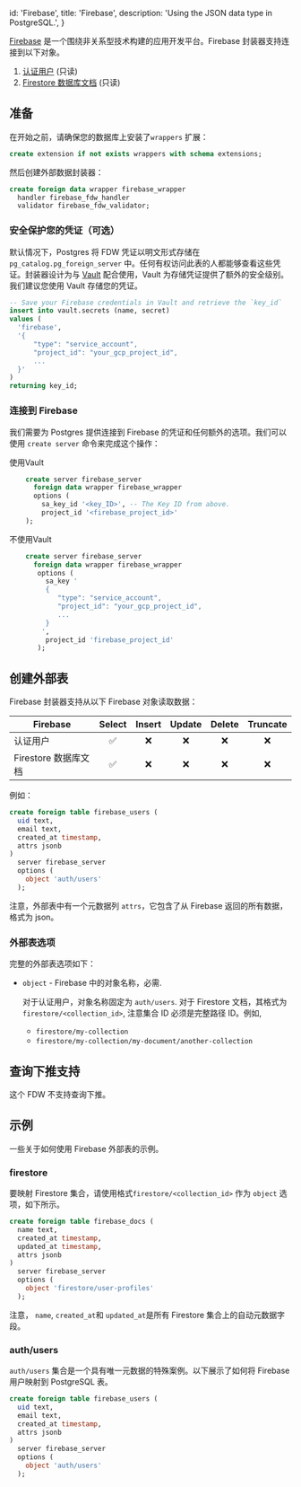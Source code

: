 
  id: 'Firebase',
  title: 'Firebase',
  description: 'Using the JSON data type in PostgreSQL.',
}


[Firebase](https://firebase.google.com/)  是一个围绕非关系型技术构建的应用开发平台。Firebase 封装器支持连接到以下对象。
1. [认证用户](https://firebase.google.com/docs/auth/users) (只读)
2. [Firestore 数据库文档](https://firebase.google.com/docs/firestore) (只读)

## 准备

在开始之前，请确保您的数据库上安装了`wrappers` 扩展：

```sql
create extension if not exists wrappers with schema extensions;
```

然后创建外部数据封装器：

```sql
create foreign data wrapper firebase_wrapper
  handler firebase_fdw_handler
  validator firebase_fdw_validator;
```

### 安全保护您的凭证（可选）

默认情况下，Postgres 将 FDW 凭证以明文形式存储在 `pg_catalog.pg_foreign_server` 中。任何有权访问此表的人都能够查看这些凭证。封装器设计为与 [Vault](https://supabase.com/docs/guides/database/vault) 配合使用，Vault 为存储凭证提供了额外的安全级别。我们建议您使用 Vault 存储您的凭证。

```sql
-- Save your Firebase credentials in Vault and retrieve the `key_id`
insert into vault.secrets (name, secret)
values (
  'firebase',
  '{
      "type": "service_account",
      "project_id": "your_gcp_project_id",
      ...
  }'
)
returning key_id;
```

### 连接到 Firebase

我们需要为 Postgres 提供连接到 Firebase 的凭证和任何额外的选项。我们可以使用 `create server` 命令来完成这个操作：

 使用Vault

```sql
    create server firebase_server
      foreign data wrapper firebase_wrapper
      options (
        sa_key_id '<key_ID>', -- The Key ID from above.
        project_id '<firebase_project_id>'
    );
```

 不使用Vault

```sql
    create server firebase_server
      foreign data wrapper firebase_wrapper
       options (
         sa_key '
         {
            "type": "service_account",
            "project_id": "your_gcp_project_id",
            ...
         }
        ',
         project_id 'firebase_project_id'
       );
```

## 创建外部表

Firebase 封装器支持从以下 Firebase 对象读取数据：

| Firebase                     | Select | Insert | Update | Delete | Truncate |
| ---------------------------- | :----: | :----: | :----: | :----: | :------: |
| 认证用户         |   ✅   |   ❌   |   ❌   |   ❌   |    ❌    |
| Firestore 数据库文档 |   ✅   |   ❌   |   ❌   |   ❌   |    ❌    |

例如：

```sql
create foreign table firebase_users (
  uid text,
  email text,
  created_at timestamp,
  attrs jsonb
)
  server firebase_server
  options (
    object 'auth/users'
  );
```

注意，外部表中有一个元数据列 `attrs`，它包含了从 Firebase 返回的所有数据，格式为 json。

### 外部表选项

完整的外部表选项如下：

- `object` - Firebase 中的对象名称，必需.

  对于认证用户，对象名称固定为 `auth/users`. 对于 Firestore 文档，其格式为 `firestore/<collection_id>`, 注意集合 ID 必须是完整路径 ID。例如,

  - `firestore/my-collection`
  - `firestore/my-collection/my-document/another-collection`

## 查询下推支持

这个 FDW 不支持查询下推。

## 示例

一些关于如何使用 Firebase 外部表的示例。

### firestore

要映射 Firestore 集合，请使用格式`firestore/<collection_id>`  作为 `object`  选项，如下所示。

```sql
create foreign table firebase_docs (
  name text,
  created_at timestamp,
  updated_at timestamp,
  attrs jsonb
)
  server firebase_server
  options (
    object 'firestore/user-profiles'
  );
```

注意， `name`, `created_at`和 `updated_at`是所有 Firestore 集合上的自动元数据字段。

### auth/users

`auth/users` 集合是一个具有唯一元数据的特殊案例。以下展示了如何将 Firebase 用户映射到 PostgreSQL 表。

```sql
create foreign table firebase_users (
  uid text,
  email text,
  created_at timestamp,
  attrs jsonb
)
  server firebase_server
  options (
    object 'auth/users'
  );
```



